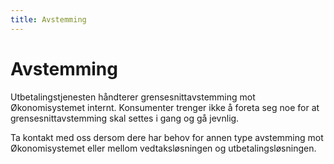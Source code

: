 ```yaml
---
title: Avstemming
---
```


# Avstemming

Utbetalingstjenesten håndterer grensesnittavstemming mot Økonomisystemet internt. Konsumenter trenger ikke å foreta seg noe for at grensesnittavstemming skal
settes i gang og gå jevnlig.

Ta kontakt med oss dersom dere har behov for annen type avstemming mot Økonomisystemet eller mellom vedtaksløsningen og utbetalingsløsningen.
